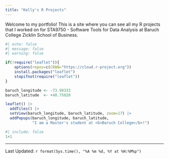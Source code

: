 ```yaml
---
title: "Kelly's R Projects"
---
```


Welcome to my portfolio! This is a site where you can see all my R projects that I worked on for STA9750 - Software Tools for Data Analysis at Baruch College Zicklin School of Business.

```r
#| echo: false
#| message: false
#| warning: false

if(!require("leaflet")){
    options(repos=c(CRAN="https://cloud.r-project.org"))
    install.packages("leaflet")
    stopifnot(require("leaflet"))
}

baruch_longitude <- -73.98333
baruch_latitude  <- +40.75028

leaflet() |>
  addTiles() |>
  setView(baruch_longitude, baruch_latitude, zoom=17) |>
  addPopups(baruch_longitude, baruch_latitude, 
            "I am a Master's student at <b>Baruch College</b>!")
```

```r
#| include: false
1+1
```

------------------------------------------------------------------------

Last Updated: `r format(Sys.time(), "%A %m %d, %Y at %H:%M%p")`
